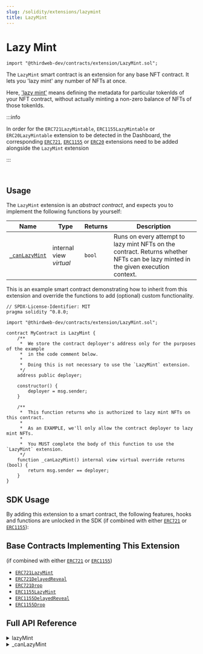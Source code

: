 ```yaml
---
slug: /solidity/extensions/lazymint
title: LazyMint
---
```



# Lazy Mint

```solidity
import "@thirdweb-dev/contracts/extension/LazyMint.sol";
```

The `LazyMint` smart contract is an extension for any base NFT contract. It lets you 'lazy mint' any number of NFTs at once.

Here, ['lazy mint'](/glossary/lazy-minting) means defining the metadata for particular tokenIds of your NFT contract, without actually minting a non-zero balance of NFTs of those tokenIds.

:::info

In order for the `ERC721LazyMintable`, `ERC1155LazyMintable` or `ERC20LazyMintable` extension to be detected
in the Dashboard, the corresponding [`ERC721`](/solidity/extensions/erc721), [`ERC1155`](/solidity/extensions/erc1155) or [`ERC20`](/solidity/extensions/erc20) extensions need to be added alongside 
the `LazyMint` extension

:::

<br/>

<ViewContractCodeButton
  link="https://github.com/thirdweb-dev/contracts/blob/main/contracts/extension/LazyMint.sol"
  name="LazyMint"
/>

## Usage

The `LazyMint` extension is an _abstract contract_, and expects you to implement the following functions by yourself:

| Name                                                                     | Type                    | Returns | Description                                                                                                                      |
| ------------------------------------------------------------------------ | ----------------------- | ------- | -------------------------------------------------------------------------------------------------------------------------------- |
| [`_canLazyMint`](/solidity/extension-contracts/lazymint#_canlazymint) | internal view _virtual_ | `bool`  | Runs on every attempt to lazy mint NFTs on the contract. Returns whether NFTs can be lazy minted in the given execution context. |

This is an example smart contract demonstrating how to inherit from this extension and override the functions to add (optional) custom functionality. 

```solidity
// SPDX-License-Identifier: MIT
pragma solidity ^0.8.0;

import "@thirdweb-dev/contracts/extension/LazyMint.sol";

contract MyContract is LazyMint {
    /**
     *  We store the contract deployer's address only for the purposes of the example
     *  in the code comment below.
     *
     *  Doing this is not necessary to use the `LazyMint` extension.
     */
    address public deployer;

    constructor() {
        deployer = msg.sender;
    }

    /**
     *  This function returns who is authorized to lazy mint NFTs on this contract.
     *
     *  As an EXAMPLE, we'll only allow the contract deployer to lazy mint NFTs.
     *
     *  You MUST complete the body of this function to use the `LazyMint` extension.
     */
    function _canLazyMint() internal view virtual override returns (bool) {
        return msg.sender == deployer;
    }
}
```

## SDK Usage

By adding this extension to a smart contract, the following features, hooks and functions are unlocked in the SDK (if combined with either [`ERC721`](/solidity/extensions/erc721) or [`ERC1155`](/solidity/extensions/erc155)):

<div className="row" style={{ marginBottom: 12 }}>
  <div className="col col--3" style={{ padding: 8 }}>
    <QuickstartCard
      name="React"
      link="/react/react.uselazymint"
      image="/assets/languages/react.png"
    />
  </div>
  <div className="col col--3" style={{ padding: 8 }}>
    <QuickstartCard
      name="TypeScript ERC721"
      link="/typescript/sdk.erc721lazymint"
      image="/assets/languages/typescript.png"
    />
  </div>
  <div className="col col--3" style={{ padding: 8 }}>
    <QuickstartCard
      name="TypeScript - ERC1155"
      link="/typescript/sdk.erc1155lazymint"
      image="/assets/languages/typescript.png"
    />
  </div>
</div>

## Base Contracts Implementing This Extension
(if combined with either [`ERC721`](/solidity/extensions/erc721) or [`ERC1155`](/solidity/extensions/erc155))

- [`ERC721LazyMint`](/solidity/base-contracts/erc721lazymint)
- [`ERC721DelayedReveal`](/solidity/base-contracts/erc721delayedreveal)
- [`ERC721Drop`](/solidity/base-contracts/erc721drop)
- [`ERC1155LazyMint`](/solidity/base-contracts/erc1155lazymint)
- [`ERC1155DelayedReveal`](/solidity/base-contracts/erc1155delayedreveal)
- [`ERC1155Drop`](/solidity/base-contracts/erc1155drop)


## Full API Reference

<details>
<summary>lazyMint</summary>
<div>

```solidity
function lazyMint(
    uint256 amount,
    string calldata baseURIForTokens,
    bytes calldata extraData
) external returns (uint256 batchId);
```

- Lazy mints a given amount of NFTs.
- Parameter `amount`: The number of NFTs to lazy mint.
- Parameter `baseURIForTokens`: The base URI for the 'n' number of NFTs being lazy minted, where the metadata for each of those NFTs is `baseURIForTokens/tokenId`.
- Parameter `extraData`: Additional bytes data to be used at the discretion of the contract.

</div>
</details>

<details>
<summary>_canLazyMint</summary>
<div>

```solidity
function _canLazyMint() internal view virtual returns (bool);
```

- Runs on every `lazyMint` function call.
- Returns whether NFTs can be lazy minted in the given execution context.
- For example, this function can check whether the wallet calling `lazyMint` is the contract owner, and enforce that only the owner should be able to successfully call `lazyMint`.

</div>
</details>
